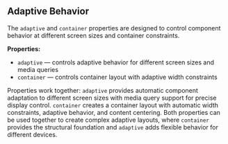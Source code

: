 ## Adaptive Behavior

The `adaptive` and `container` properties are designed to control component behavior at different screen sizes and container constraints.

**Properties:**

- `adaptive` — controls adaptive behavior for different screen sizes and media queries
- `container` — controls container layout with adaptive width constraints

Properties work together: `adaptive` provides automatic component adaptation to different screen sizes with media query support for precise display control. `container` creates a container layout with automatic width constraints, adaptive behavior, and content centering. Both properties can be used together to create complex adaptive layouts, where `container` provides the structural foundation and `adaptive` adds flexible behavior for different devices.
